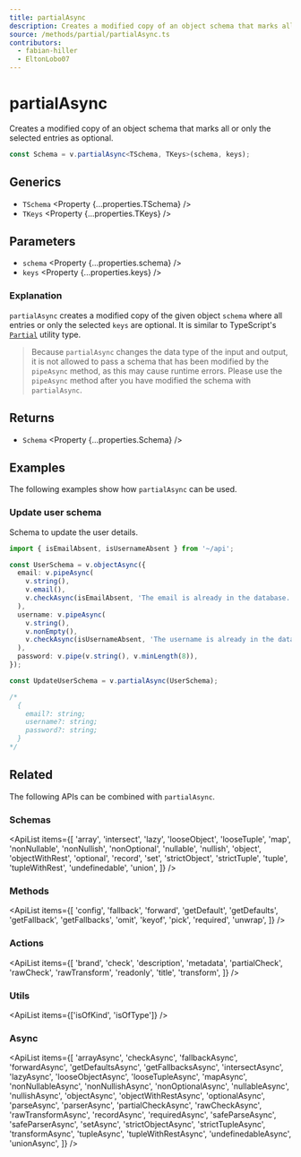 ```yaml
---
title: partialAsync
description: Creates a modified copy of an object schema that marks all or only the selected entries as optional.
source: /methods/partial/partialAsync.ts
contributors:
  - fabian-hiller
  - EltonLobo07
---
```



# partialAsync

Creates a modified copy of an object schema that marks all or only the selected entries as optional.

```ts
const Schema = v.partialAsync<TSchema, TKeys>(schema, keys);
```

## Generics

- `TSchema` <Property {...properties.TSchema} />
- `TKeys` <Property {...properties.TKeys} />

## Parameters

- `schema` <Property {...properties.schema} />
- `keys` <Property {...properties.keys} />

### Explanation

`partialAsync` creates a modified copy of the given object `schema` where all entries or only the selected `keys` are optional. It is similar to TypeScript's [`Partial`](https://www.typescriptlang.org/docs/handbook/utility-types.html#partialtype) utility type.

> Because `partialAsync` changes the data type of the input and output, it is not allowed to pass a schema that has been modified by the <Link href='../pipeAsync/'>`pipeAsync`</Link> method, as this may cause runtime errors. Please use the <Link href='../pipeAsync/'>`pipeAsync`</Link> method after you have modified the schema with `partialAsync`.

## Returns

- `Schema` <Property {...properties.Schema} />

## Examples

The following examples show how `partialAsync` can be used.

### Update user schema

Schema to update the user details.

```ts
import { isEmailAbsent, isUsernameAbsent } from '~/api';

const UserSchema = v.objectAsync({
  email: v.pipeAsync(
    v.string(),
    v.email(),
    v.checkAsync(isEmailAbsent, 'The email is already in the database.')
  ),
  username: v.pipeAsync(
    v.string(),
    v.nonEmpty(),
    v.checkAsync(isUsernameAbsent, 'The username is already in the database.')
  ),
  password: v.pipe(v.string(), v.minLength(8)),
});

const UpdateUserSchema = v.partialAsync(UserSchema);

/*
  { 
    email?: string;
    username?: string; 
    password?: string;
  }
*/
```

## Related

The following APIs can be combined with `partialAsync`.

### Schemas

<ApiList
  items={[
    'array',
    'intersect',
    'lazy',
    'looseObject',
    'looseTuple',
    'map',
    'nonNullable',
    'nonNullish',
    'nonOptional',
    'nullable',
    'nullish',
    'object',
    'objectWithRest',
    'optional',
    'record',
    'set',
    'strictObject',
    'strictTuple',
    'tuple',
    'tupleWithRest',
    'undefinedable',
    'union',
  ]}
/>

### Methods

<ApiList
  items={[
    'config',
    'fallback',
    'forward',
    'getDefault',
    'getDefaults',
    'getFallback',
    'getFallbacks',
    'omit',
    'keyof',
    'pick',
    'required',
    'unwrap',
  ]}
/>

### Actions

<ApiList
  items={[
    'brand',
    'check',
    'description',
    'metadata',
    'partialCheck',
    'rawCheck',
    'rawTransform',
    'readonly',
    'title',
    'transform',
  ]}
/>

### Utils

<ApiList items={['isOfKind', 'isOfType']} />

### Async

<ApiList
  items={[
    'arrayAsync',
    'checkAsync',
    'fallbackAsync',
    'forwardAsync',
    'getDefaultsAsync',
    'getFallbacksAsync',
    'intersectAsync',
    'lazyAsync',
    'looseObjectAsync',
    'looseTupleAsync',
    'mapAsync',
    'nonNullableAsync',
    'nonNullishAsync',
    'nonOptionalAsync',
    'nullableAsync',
    'nullishAsync',
    'objectAsync',
    'objectWithRestAsync',
    'optionalAsync',
    'parseAsync',
    'parserAsync',
    'partialCheckAsync',
    'rawCheckAsync',
    'rawTransformAsync',
    'recordAsync',
    'requiredAsync',
    'safeParseAsync',
    'safeParserAsync',
    'setAsync',
    'strictObjectAsync',
    'strictTupleAsync',
    'transformAsync',
    'tupleAsync',
    'tupleWithRestAsync',
    'undefinedableAsync',
    'unionAsync',
  ]}
/>
